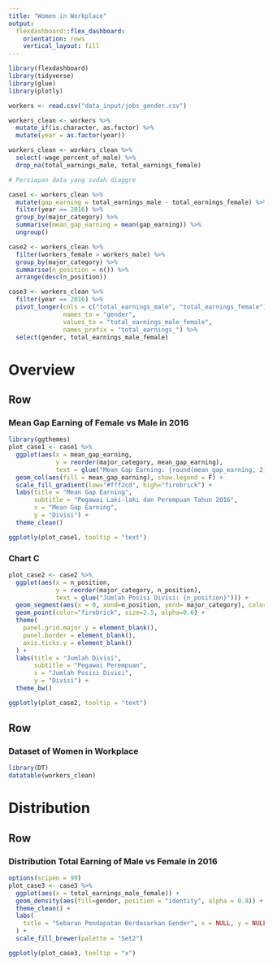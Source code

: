 ```yaml
---
title: "Women in Workplace"
output: 
  flexdashboard::flex_dashboard:
    orientation: rows
    vertical_layout: fill
---
```


```r
library(flexdashboard)
library(tidyverse)
library(glue)
library(plotly)
```

```r
workers <- read.csv("data_input/jobs_gender.csv")
```

```r
workers_clean <- workers %>% 
  mutate_if(is.character, as.factor) %>% 
  mutate(year = as.factor(year))
```

```r
workers_clean <- workers_clean %>% 
  select(-wage_percent_of_male) %>% 
  drop_na(total_earnings_male, total_earnings_female)
```

```r
# Persiapan data yang sudah diaggre

case1 <- workers_clean %>% 
  mutate(gap_earning = total_earnings_male - total_earnings_female) %>% 
  filter(year == 2016) %>% 
  group_by(major_category) %>% 
  summarise(mean_gap_earning = mean(gap_earning)) %>% 
  ungroup()

case2 <- workers_clean %>% 
  filter(workers_female > workers_male) %>% 
  group_by(major_category) %>% 
  summarise(n_position = n()) %>% 
  arrange(desc(n_position))

case3 <- workers_clean %>% 
  filter(year == 2016) %>% 
  pivot_longer(cols = c("total_earnings_male", "total_earnings_female"), 
               names_to = "gender", 
               values_to = "total_earnings_male_female",
               names_prefix = "total_earnings_") %>% 
  select(gender, total_earnings_male_female)
```

Overview
===

## Row {data-width="350"}

### Mean Gap Earning of Female vs Male in 2016

```r
library(ggthemes)
plot_case1 <- case1 %>% 
  ggplot(aes(x = mean_gap_earning, 
             y = reorder(major_category, mean_gap_earning),
             text = glue("Mean Gap Earning: {round(mean_gap_earning, 2)}")))+
  geom_col(aes(fill = mean_gap_earning), show.legend = F) + 
  scale_fill_gradient(low="#fff2cd", high="firebrick") + 
  labs(title = "Mean Gap Earning", 
       subtitle = "Pegawai Laki-laki dan Perempuan Tahun 2016",
       x = "Mean Gap Earning", 
       y = "Divisi") +
  theme_clean()
```

```r
ggplotly(plot_case1, tooltip = "text")
```

### Chart C

```r
plot_case2 <- case2 %>% 
  ggplot(aes(x = n_position,
             y = reorder(major_category, n_position),
             text = glue("Jumlah Posisi Divisi: {n_position}"))) +
  geom_segment(aes(x = 0, xend=n_position, yend= major_category), color="grey") +
  geom_point(color="firebrick", size=2.5, alpha=0.6) +
  theme(
    panel.grid.major.y = element_blank(),
    panel.border = element_blank(),
    axis.ticks.y = element_blank()
  ) + 
  labs(title = "Jumlah Divisi", 
       subtitle = "Pegawai Perempuan",
       x = "Jumlah Posisi Divisi", 
       y = "Divisi") +
  theme_bw()
```

```r
ggplotly(plot_case2, tooltip = "text")
```


## Row {data-height="400"}

### Dataset of Women in Workplace

```r
library(DT)
datatable(workers_clean)
```


Distribution
===

Row
---

### Distribution Total Earning of Male vs Female in 2016

```r
options(scipen = 99)
plot_case3 <- case3 %>% 
  ggplot(aes(x = total_earnings_male_female)) + 
  geom_density(aes(fill=gender, position = "identity", alpha = 0.8)) + 
  theme_clean() +
  labs(
    title = "Sebaran Pendapatan Berdasarkan Gender", x = NULL, y = NULL
  ) + 
  scale_fill_brewer(palette = "Set2")
```
```r
ggplotly(plot_case3, tooltip = "x")
```




